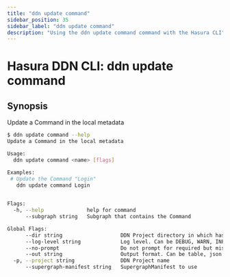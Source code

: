 ```yaml
---
title: "ddn update command"
sidebar_position: 35
sidebar_label: "ddn update command"
description: "Using the ddn update command command with the Hasura CLI"
---
```


# Hasura DDN CLI: ddn update command

## Synopsis
Update a Command in the local metadata

```bash
$ ddn update command --help
Update a Command in the local metadata

Usage:
  ddn update command <name> [flags]

Examples:
 # Update the Command "Login"
   ddn update command Login
	 

Flags:
  -h, --help              help for command
      --subgraph string   Subgraph that contains the Command

Global Flags:
      --dir string                   DDN Project directory in which hasura.yaml is present (default ".")
      --log-level string             Log level. Can be DEBUG, WARN, INFO, ERROR, or FATAL. (default "INFO")
      --no-prompt                    Do not prompt for required but missing flags
      --out string                   Output format. Can be table, json or yaml. (default "table")
  -p, --project string               DDN Project name
      --supergraph-manifest string   SupergraphManifest to use
```


